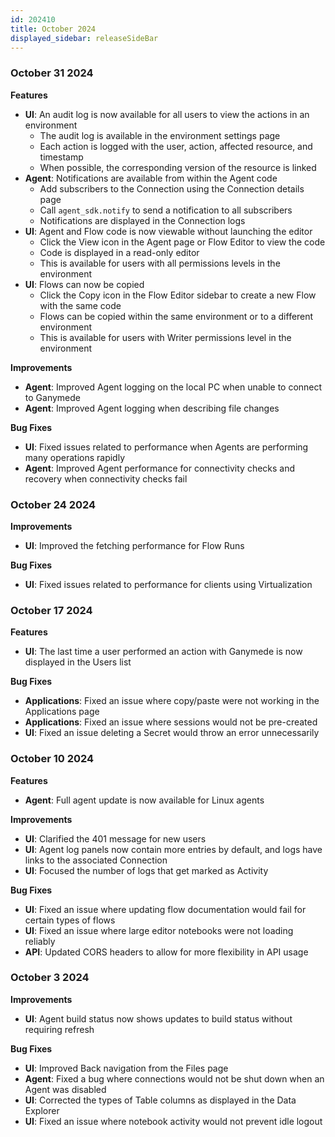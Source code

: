 ```yaml
---
id: 202410
title: October 2024
displayed_sidebar: releaseSideBar
---
```


### October 31 2024

**Features**
- **UI**: An audit log is now available for all users to view the actions in an environment
    - The audit log is available in the environment settings page
    - Each action is logged with the user, action, affected resource, and timestamp
    - When possible, the corresponding version of the resource is linked
- **Agent**: Notifications are available from within the Agent code
    - Add subscribers to the Connection using the Connection details page
    - Call `agent_sdk.notify` to send a notification to all subscribers
    - Notifications are displayed in the Connection logs
- **UI**: Agent and Flow code is now viewable without launching the editor
    - Click the View icon in the Agent page or Flow Editor to view the code
    - Code is displayed in a read-only editor
    - This is available for users with all permissions levels in the environment
- **UI**: Flows can now be copied
    - Click the Copy icon in the Flow Editor sidebar to create a new Flow with the same code
    - Flows can be copied within the same environment or to a different environment
    - This is available for users with Writer permissions level in the environment

**Improvements**
- **Agent**: Improved Agent logging on the local PC when unable to connect to Ganymede
- **Agent**: Improved Agent logging when describing file changes

**Bug Fixes**
- **UI**: Fixed issues related to performance when Agents are performing many operations rapidly
- **Agent**: Improved Agent performance for connectivity checks and recovery when connectivity checks fail

### October 24 2024

**Improvements**
- **UI**: Improved the fetching performance for Flow Runs

**Bug Fixes**
- **UI**: Fixed issues related to performance for clients using Virtualization

### October 17 2024

**Features**
- **UI**: The last time a user performed an action with Ganymede is now displayed in the Users list

**Bug Fixes**
- **Applications**: Fixed an issue where copy/paste were not working in the Applications page
- **Applications**: Fixed an issue where sessions would not be pre-created
- **UI**: Fixed an issue deleting a Secret would throw an error unnecessarily

### October 10 2024

**Features**
- **Agent**: Full agent update is now available for Linux agents

**Improvements**
- **UI**: Clarified the 401 message for new users
- **UI**: Agent log panels now contain more entries by default, and logs have links to the associated Connection
- **UI**: Focused the number of logs that get marked as Activity

**Bug Fixes**
- **UI**: Fixed an issue where updating flow documentation would fail for certain types of flows
- **UI**: Fixed an issue where large editor notebooks were not loading reliably
- **API**: Updated CORS headers to allow for more flexibility in API usage

### October 3 2024

**Improvements**
- **UI**: Agent build status now shows updates to build status without requiring refresh

**Bug Fixes**
- **UI**: Improved Back navigation from the Files page
- **Agent**: Fixed a bug where connections would not be shut down when an Agent was disabled
- **UI**: Corrected the types of Table columns as displayed in the Data Explorer
- **UI**: Fixed an issue where notebook activity would not prevent idle logout
